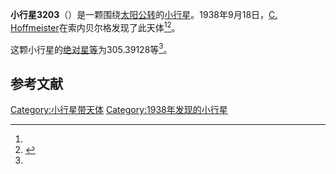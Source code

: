 {{Infobox planet
| bgcolour = #FFFFC0
| name = 3203 Huth
| symbol = 
| image = 
| caption = 
| discovery = yes
| discovery_ref = 
| discoverer = [[C._Hoffmeister|C. Hoffmeister]]
| discovery_site = [[索内贝尔格|索内贝尔格]] 
| discovered = 1938年9月18日
| designations = yes
| mp_name = 
| named_after = 
| alt_names = 1938 SL/ 1977 TQ3
| mp_category = [[主带小行星|主带小行星]]
| orbit_ref = <ref name="a">[http://ssd.jpl.nasa.gov/sbdb.cgi?sstr=3203 3203 Huth] {{Wayback|url=http://ssd.jpl.nasa.gov/sbdb.cgi?sstr=3203 |date=20200917211242 }}，小行星數據庫瀏覽器（JPL Small-Body Database Browser）－[[美国国家航空航天局|美国国家航空航天局]]喷气推进实验室</ref>
| epoch = 2456400.5 (2013年4月18日更新)
| aphelion = {{convert|2.9327232|AU|km|3|abbr=on|lk=out}}
| perihelion = {{convert|1.7136446|AU|km|3|abbr=on}}
| semimajor = {{convert|2.3231839|AU|km|3|abbr=on}}
| eccentricity = 0.2623724
| period = 1293.373087 [[日|日]]<br />3.54[[儒略年|儒略年]]
| avg_speed = 
| inclination = 6.67060
| asc_node = 48.51027
| mean_anomaly = 
| arg_peri = 305.39128
| satellites = 
| physical_characteristics = yes
| dimensions = 
| mass = 
| density = 
| surface_grav = 
| escape_velocity = 
| sidereal_day = 
| axial_tilt = 
| pole_ecliptic_lat = 
| pole_ecliptic_lon = 
| albedo = 
| temperatures= 
| temp_name1 = 
| mean_temp_1 = 
| max_temp_1 = 
| temp_name2 = 
| max_temp_2 = 
| spectral_type = 
| abs_magnitude = 305.39128
}}

'''小行星3203'''（{{lang-en|3203 Huth}}）是一颗围绕[[太阳|太阳]][[公转|公转]]的[[小行星|小行星]]。1938年9月18日，[[C._Hoffmeister|C. Hoffmeister]]在索内贝尔格发现了此天体<ref name="a" /><ref>{{cite news|title=小行星列表|url=http://cfa-www.harvard.edu/iau/lists/NumberedMPs.txt|accessdate=2013-07-08|newspaper=哈佛大学|archive-date=2008-05-17|archive-url=https://web.archive.org/web/20080517010638/http://cfa-www.harvard.edu/iau/lists/NumberedMPs.txt|dead-url=no}}</ref>。

这颗小行星的[[绝对星等|绝对星等]]为305.39128等<ref name="a" />。

==参考文献==
{{reflist}}
{{Minor Planet Number|[[小行星3202|小行星3202]]|[[小行星3204|小行星3204]]}}

{{小天体}}

[[Category:小行星带天体|Category:小行星带天体]]
[[Category:1938年发现的小行星|Category:1938年发现的小行星]]

{{asteroid-stub}}